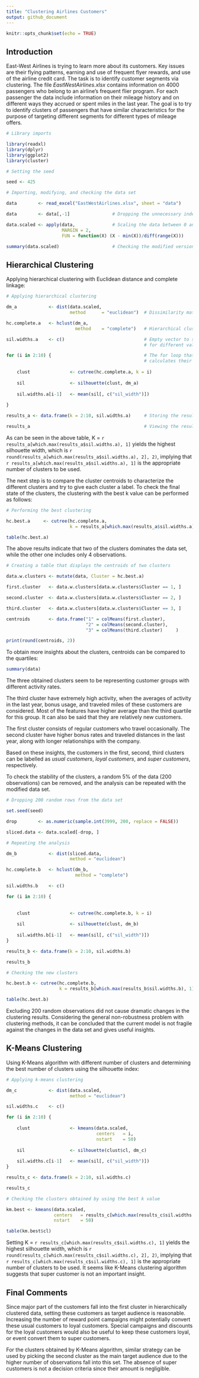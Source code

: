 ---
title: "Clustering Airlines Customers"
output: github_document
---

```{r setup, include=FALSE}
knitr::opts_chunk$set(echo = TRUE)
```


## Introduction

East-West Airlines is trying to learn more about its customers. Key issues are their flying patterns, earning and use of frequent flyer rewards, and use of the airline credit card. The task is to identify customer segments via clustering. The file *EastWestAirlines.xlsx* contains information on 4000 passengers who belong to an airline's frequent flier program. For each passenger the data include information on their mileage history and on different ways they accrued or spent miles in the last year. The goal is to try to identify clusters of passengers that have similar characteristics for the purpose of targeting different segments for different types of mileage offers.

```{r toolbox-and-working-directory-setups}

# Library imports

library(readxl)
library(dplyr)
library(ggplot2)
library(cluster)

# Setting the seed

seed <- 425

```

```{r dataset}

# Importing, modifying, and checking the data set

data        <- read_excel("EastWestAirlines.xlsx", sheet = "data")

data        <- data[,-1]                # Dropping the unnecessary index column

data.scaled <- apply(data,              # Scaling the data between 0 and 1
                     MARGIN = 2,
                     FUN = function(X) (X - min(X))/diff(range(X)))

summary(data.scaled)                    # Checking the modified version

```

## Hierarchical Clustering

Applying hierarchical clustering with Euclidean distance and complete linkage:

```{r hc}
# Applying hierarchical clustering

dm_a            <- dist(data.scaled,                    
                        method      = "euclidean")  # Dissimilarity matrix (Euclidean distance)

hc.complete.a   <- hclust(dm_a,
                          method    = "complete")   # Hierarchical clustering using complete linkage

sil.widths.a    <- c()                              # Empty vector to store silhouette widths
                                                    # for different values of K

for (i in 2:10) {                                   # The for loop that generates cluster sets and
                                                    # calculates their respective silhouette widths
    
    clust               <- cutree(hc.complete.a, k = i)
    
    sil                 <- silhouette(clust, dm_a)
    
    sil.widths.a[i-1]   <- mean(sil[, c("sil_width")])    
    
}

results_a <- data.frame(k = 2:10, sil.widths.a)     # Storing the results in a data frame

results_a                                           # Viewing the results

```

As can be seen in the above table, K = `r results_a[which.max(results_a$sil.widths.a), 1]` yields the highest silhouette width, which is `r round(results_a[which.max(results_a$sil.widths.a), 2], 2)`, implying that `r results_a[which.max(results_a$sil.widths.a), 1]` is the appropriate number of clusters to be used.

The next step is to compare the cluster centroids to characterize the different clusters and try to give each cluster a label. To check the final state of the clusters, the clustering with the best k value can be performed as follows:

```{r hcbesta}
# Performing the best clustering

hc.best.a     <- cutree(hc.complete.a, 
                        k = results_a[which.max(results_a$sil.widths.a), 1])

table(hc.best.a)

```

The above results indicate that two of the clusters dominates the data set, while the other one includes only 4 observations.


```{r centroid}
# Creating a table that displays the centroids of two clusters

data.w.clusters <- mutate(data, Cluster = hc.best.a)

first.cluster   <- data.w.clusters[data.w.clusters$Cluster == 1, ]

second.cluster  <- data.w.clusters[data.w.clusters$Cluster == 2, ]

third.cluster   <- data.w.clusters[data.w.clusters$Cluster == 3, ]

centroids       <- data.frame("1" = colMeans(first.cluster),
                              "2" = colMeans(second.cluster),
                              "3" = colMeans(third.cluster)     )

print(round(centroids, 2))

```

To obtain more insights about the clusters, centroids can be compared to the quartiles:

```{r quartile}

summary(data)

```

The three obtained clusters seem to be representing customer groups with different activity rates.

The third cluster have extremely high activity, when the averages of activity in the last year, bonus usage, and traveled miles of these customers are considered. Most of the features have higher average than the third quartile for this group. It can also be said that they are relatively new customers.

The first cluster consists of regular customers who travel occasionally. The second cluster have higher bonus rates and traveled distances in the last year, along with longer relationships with the company.

Based on these insights, the customers in the first, second, third clusters can be labelled as *usual customers*, *loyal customers*, and *super customers*, respectively.

To check the stability of the clusters, a random 5% of the data (200 observations) can be removed, and the analysis can be repeated with the modified data set.

```{r datadrop}
# Dropping 200 random rows from the data set

set.seed(seed)

drop        <- as.numeric(sample.int(3999, 200, replace = FALSE))

sliced.data <- data.scaled[-drop, ]

# Repeating the analysis

dm_b            <- dist(sliced.data,                    
                        method = "euclidean")       

hc.complete.b   <- hclust(dm_b,
                          method = "complete")      

sil.widths.b    <- c()                              

for (i in 2:10) {                                   
                                                    
    
    clust               <- cutree(hc.complete.b, k = i)
    
    sil                 <- silhouette(clust, dm_b)
    
    sil.widths.b[i-1]   <- mean(sil[, c("sil_width")])    
}

results_b <- data.frame(k = 2:10, sil.widths.b)       

results_b

```


```{r hcbestb}
# Checking the new clusters

hc.best.b <- cutree(hc.complete.b, 
                    k = results_b[which.max(results_b$sil.widths.b), 1])

table(hc.best.b)

```

Excluding 200 random observations did not cause dramatic changes in the clustering results. Considering the general non-robustness problem with clustering methods, it can be concluded that the current model is not fragile against the changes in the data set and gives useful insights.

## K-Means Clustering

Using K-Means algorithm with different number of clusters and determining the best number of clusters using the silhouette index:

```{r kmeans}
# Applying k-means clustering

dm_c            <- dist(data.scaled,
                        method = "euclidean")

sil.widths.c    <- c()

for (i in 2:10) {                                   
    
    clust               <- kmeans(data.scaled, 
                                  centers   = i, 
                                  nstart    = 50)
    
    sil                 <- silhouette(clust$cl, dm_c)
    
    sil.widths.c[i-1]   <- mean(sil[, c("sil_width")])    
}

results_c <- data.frame(k = 2:10, sil.widths.c)

results_c 

```

```{r kmeansbest}
# Checking the clusters obtained by using the best k value

km.best <- kmeans(data.scaled, 
                  centers   = results_c[which.max(results_c$sil.widths.c), 1], 
                  nstart    = 50)

table(km.best$cl)

```

Setting K = `r results_c[which.max(results_c$sil.widths.c), 1]` yields the highest silhouette width, which is `r round(results_c[which.max(results_c$sil.widths.c), 2], 2)`, implying that `r results_c[which.max(results_c$sil.widths.c), 1]` is the appropriate number of clusters to be used. It seems like K-Means clustering algorithm suggests that super customer is not an important insight. 

## Final Comments

Since major part of the customers fall into the first cluster in hierarchically clustered data, setting these customers as target audience is reasonable. Increasing the number of reward point campaigns might potentially convert these usual customers to loyal customers. Special campaigns and discounts for the loyal customers would also be useful to keep these customers loyal, or event convert them to super customers.

For the clusters obtained by K-Means algorithm, similar strategy can be used by picking the second cluster as the main target audience due to the higher number of observations fall into this set. The absence of super customers is not a decision criteria since their amount is negligible.
